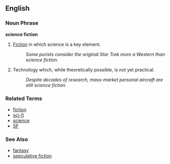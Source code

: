 ==English==

===Noun Phrase===
'''science fiction'''

# [[Fiction]] in which science is a key element.
#: ''Some purists consider the original Star Trek more a Western than science fiction.''
# Technology which, while theoretically possible, is not yet practical.
#: ''Despite decades of research, mass-market personal aircraft are still science fiction.''

===Related Terms===
*[[fiction]]
*[[sci-fi]]
*[[science]]
*[[SF]]

===See Also===
*[[fantasy]]
*[[speculative fiction]]
